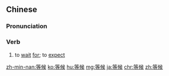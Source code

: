 ==Chinese==
{{zh-forms}}

===Pronunciation===
{{zh-pron
|m=děnghòu
|c=dang2 hau6
|h=pfs=tén-heu
|mn=tán-hāu
|ma=Zh-denghòu.ogg
|cat=v
}}

===Verb===
{{zh-verb}}

# to [[wait]] [[for]]; to [[expect]]
#: {{zh-x|請 您 排隊 等候。|Please '''wait''' in line.}}

{{zh-cat|Intermediate}}

[[zh-min-nan:等候]]
[[ko:等候]]
[[hu:等候]]
[[mg:等候]]
[[ja:等候]]
[[chr:等候]]
[[zh:等候]]